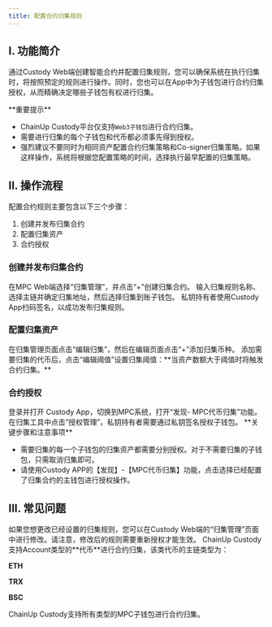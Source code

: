 ```yaml
---
title: 配置合约归集规则
---
```


## I. 功能简介

通过Custody Web端创建智能合约并配置归集规则，您可以确保系统在执行归集时，将按照预定的规则进行操作。同时，您也可以在App中为子钱包进行合约归集授权，从而精确决定哪些子钱包有权进行归集。

<Warning>
**重要提示**

- ChainUp Custody平台仅支持`Web3子钱包`进行合约归集。
- 需要进行归集的每个子钱包和代币都必须事先得到授权。
- 强烈建议不要同时为相同资产配置合约归集策略和Co-signer归集策略。如果这样操作，系统将根据您配置策略的时间，选择执行最早配置的归集策略。

</Warning>

## II. 操作流程

配置合约规则主要包含以下三个步骤：

1. 创建并发布归集合约
2. 配置归集资产
3. 合约授权

### 创建并发布归集合约

<Steps>
<Step title="创建并发布归集合约">
    在MPC Web端选择“归集管理”，并点击“+”创建归集合约。
</Step>
<Step title="编辑归集规则">
   输入归集规则名称、选择主链并确定归集地址，然后选择归集到账子钱包。
</Step>
<Step title="签名发布合约">
    私钥持有者使用Custody App扫码签名，以成功发布归集规则。
</Step>
</Steps>

### 配置归集资产

<Steps>
<Step title="编辑归集阈值">
    在归集管理页面点击“编辑归集”，然后在编辑页面点击“+”添加归集币种。
</Step>
<Step title="编辑归集阈值">
    添加需要归集的代币后，点击“编辑阈值”设置归集阈值：**当资产数额大于阈值时将触发合约归集。**
</Step>
</Steps>

### 合约授权

<Steps>
<Step title="打开MPC代币归集">
    登录并打开 Custody App，切换到MPC系统，打开“发现- MPC代币归集”功能。
</Step>
<Step title="授权管理">
   在归集工具中点击“授权管理”，私钥持有者需要通过私钥签名授权子钱包。

<Warning>
**关键步骤和注意事项**

- 需要归集的每一个子钱包的归集资产都需要分别授权。对于不需要归集的子钱包，只需取消归集即可。
- 请使用Custody APP的【发现】-【MPC代币归集】功能，点击选择已经配置了归集合约的主钱包进行授权操作。

</Warning>

</Step>
</Steps>

## III. 常见问题

<Accordion title="如果我想更改已经设置的归集规则怎么办？">
如果您想更改已经设置的归集规则，您可以在Custody Web端的“归集管理”页面中进行修改。请注意，修改后的规则需要重新授权才能生效。
</Accordion>

<Accordion title="合约归集的资产类型有哪些？">
ChainUp Custody支持Account类型的**代币**进行合约归集，该类代币的主链类型为：

**ETH**

**TRX**

**BSC**
</Accordion>

<Accordion title="合约归集的钱包类型有哪些？">
ChainUp Custody支持所有类型的MPC子钱包进行合约归集。
</Accordion>